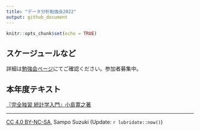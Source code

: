 ```yaml
---
title: "データ分析勉強会2022"
output: github_document
---
```


```r
knitr::opts_chunk$set(echo = TRUE)
```

## スケージュールなど
詳細は[勉強会ページ](https://sites.google.com/view/kanto-metrics/2022%E5%B9%B4%E5%BA%A6)にてご確認ください。参加者募集中。

## 本年度テキスト
[『完全独習 統計学入門』小島寛之著](https://www.diamond.co.jp/book/9784478820094.html)


---
[CC 4.0 BY-NC-SA](https://creativecommons.org/licenses/by-nc-sa/4.0/deed.ja), Sampo Suzuki (Update: `r lubridate::now()`)